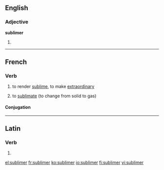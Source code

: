 ==English==

===Adjective===
'''sublimer'''

# {{comparative of|sublime}}

----

==French==

===Verb===
{{fr-verb}}
# {{context|transitive}} to render [[sublime]], to make [[extraordinary]]
# {{context|chemistry|lang=fr}} to [[sublimate]] (to change from solid to gas)

====Conjugation====
{{fr-conj-er|sublim|avoir}}

----

==Latin==

===Verb===
{{la-verb-form|sublīmer}}

# {{conjugation of|sublimo|sublīmō|1|s|pres|pass|sub|lang=la}}

[[el:sublimer]]
[[fr:sublimer]]
[[ko:sublimer]]
[[io:sublimer]]
[[fi:sublimer]]
[[vi:sublimer]]